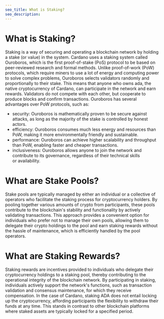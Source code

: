 ```yaml
---
seo_title: What is Staking?
seo_description:
---
```


# What is Staking?

Staking is a way of securing and operating a blockchain network by holding a stake (or value) in the system. Cardano uses a staking system called Ouroboros, which is the first proof-of-stake (PoS) protocol to be based on peer-reviewed research and formal methods. Unlike proof-of-work (PoW) protocols, which require miners to use a lot of energy and computing power to solve complex problems, Ouroboros selects validators randomly and proportionally to their stake. This means that anyone who owns ada, the native cryptocurrency of Cardano, can participate in the network and earn rewards. Validators do not compete with each other, but cooperate to produce blocks and confirm transactions.
Ouroboros has several advantages over PoW protocols, such as:

- security: Ouroboros is mathematically proven to be secure against attacks, as long as the majority of the stake is controlled by honest actors.
- efficiency: Ouroboros consumes much less energy and resources than PoW, making it more environmentally friendly and sustainable.
- performance: Ouroboros can achieve higher scalability and throughput than PoW, enabling faster and cheaper transactions.
- inclusiveness: Ouroboros allows anyone to join the network and contribute to its governance, regardless of their technical skills or availability.

# What are Stake Pools?
Stake pools are typically managed by either an individual or a collective of operators who facilitate the staking process for cryptocurrency holders. By pooling together various amounts of crypto from participants, these pools contribute to the blockchain's stability and functionality by actively validating transactions. This approach provides a convenient option for individuals who prefer not to manage their own pools, allowing them to delegate their crypto holdings to the pool and earn staking rewards without the hassle of maintenance, which is efficiently handled by the pool operators.

# What are Staking Rewards?
Staking rewards are incentives provided to individuals who delegate their cryptocurrency holdings to a staking pool, thereby contributing to the operational integrity of the blockchain network. By participating in staking, individuals actively support the network's functions, such as transaction validation and consensus maintenance, for which they receive compensation. In the case of Cardano, staking ADA does not entail locking up the cryptocurrency, affording participants the flexibility to withdraw their funds at any time. This stands in contrast to other blockchain platforms where staked assets are typically locked for a specified period.
